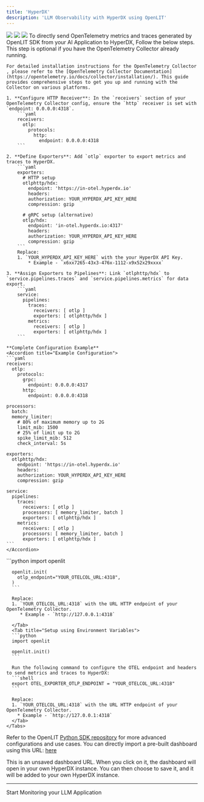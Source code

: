```yaml
---
title: 'HyperDX'
description: 'LLM Observability with HyperDX using OpenLIT'
---
```


<Frame>
  <img src="/images/hyperdx-dashboard-1.png" />
  <img src="/images/hyperdx-dashboard-2.png" />
</Frame>

<Frame>
  <img src="/images/hyperdx-dashboard-3.png" />
</Frame>
To directly send OpenTelemetry metrics and traces generated by OpenLIT SDK from your AI Application to HyperDX, Follow the below steps.

<Steps>
  <Step title="Install OpenTelemetry Collector (Optional)">
    This step is optional if you have the OpenTelemetry Collector already running.

    For detailed installation instructions for the OpenTelemetry Collector , please refer to the [OpenTelemetry Collector Documentation](https://opentelemetry.io/docs/collector/installation/). This guide provides comprehensive steps to get you up and running with the Collector on various platforms.
  </Step>
  <Step title="Configure the OpenTelemetry Collector">

    1. **Configure HTTP Receiver**: In the `receivers` section of your OpenTelemetry Collector config, ensure the `http` receiver is set with `endpoint: 0.0.0.0:4318`.
        ```yaml
        receivers:
          otlp:
            protocols:
              http:
                endpoint: 0.0.0.0:4318
        ```

    2. **Define Exporters**: Add `otlp` exporter to export metrics and traces to HyperDX.
        ```yaml
        exporters:
          # HTTP setup
          otlphttp/hdx:
            endpoint: 'https://in-otel.hyperdx.io'
            headers:
            authorization: YOUR_HYPERDX_API_KEY_HERE
            compression: gzip

          # gRPC setup (alternative)
          otlp/hdx:
            endpoint: 'in-otel.hyperdx.io:4317'
            headers:
            authorization: YOUR_HYPERDX_API_KEY_HERE
            compression: gzip
        ```
        Replace:
        1. `YOUR_HYPERDX_API_KEY_HERE` with the your HyperDX API Key. 
            * Example - `x6xx7265-43x3-476x-1112-x9x52x29xxxx`

    3. **Assign Exporters to Pipelines**: Link `otlphttp/hdx` to `service.pipelines.traces` and `service.pipelines.metrics` for data export.
        ```yaml
        service:
          pipelines:
            traces:
              receivers: [ otlp ]
              exporters: [ otlphttp/hdx ]
            metrics:
              receivers: [ otlp ]
              exporters: [ otlphttp/hdx ]
        ```
    
    **Complete Configuration Example**
    <Accordion title="Example Configuration">
    ```yaml
    receivers:
      otlp:
        protocols:
          grpc:
            endpoint: 0.0.0.0:4317
          http:
            endpoint: 0.0.0.0:4318

    processors:
      batch:
      memory_limiter:
        # 80% of maximum memory up to 2G
        limit_mib: 1500
        # 25% of limit up to 2G
        spike_limit_mib: 512
        check_interval: 5s

    exporters:
      otlphttp/hdx:
        endpoint: 'https://in-otel.hyperdx.io'
        headers:
        authorization: YOUR_HYPERDX_API_KEY_HERE
        compression: gzip

    service:
      pipelines:
        traces:
          receivers: [ otlp ]
          processors: [ memory_limiter, batch ]
          exporters: [ otlphttp/hdx ]
        metrics:
          receivers: [ otlp ]
          processors: [ memory_limiter, batch ]
          exporters: [ otlphttp/hdx ]
    ```
    </Accordion>

  </Step>
  <Step title="Add the following two lines to your application code:">
    <Tabs>
      <Tab title="Setup using function arguments">
      ```python
      import openlit

      openlit.init(
        otlp_endpoint="YOUR_OTELCOL_URL:4318", 
      )
      ```

      Replace:
      1. `YOUR_OTELCOL_URL:4318` with the URL HTTP endpoint of your OpenTelemetry Collector. 
         * Example - `http://127.0.0.1:4318`
      
      </Tab>
      <Tab title="Setup using Environment Variables">
      ```python
      import openlit

      openlit.init()
      ```

      Run the following command to configure the OTEL endpoint and headers to send metrics and traces to HyperDX:
      ```shell
      export OTEL_EXPORTER_OTLP_ENDPOINT = "YOUR_OTELCOL_URL:4318"
      ```

      Replace:
      1. `YOUR_OTELCOL_URL:4318` with the URL HTTP endpoint of your OpenTelemetry Collector. 
        * Example - `http://127.0.0.1:4318`
      </Tab>
    </Tabs>
  Refer to the OpenLIT [Python SDK repository](https://github.com/openlit/openlit/tree/main/sdk/python) for more advanced configurations and use cases.
  </Step>
  <Step title="Start monitoring using a pre-built HyperDX dashboard">
  You can directly import a pre-built dashboard using this URL: [here](https://www.hyperdx.io/dashboards?config=%7B%22_id%22%3A%2266bf2320c40e3a520add6e03%22%2C%22name%22%3A%22GenAI%20Observability%22%2C%22query%22%3A%22%22%2C%22charts%22%3A%5B%7B%22id%22%3A%22bsprr%22%2C%22name%22%3A%22Total%20GenAI%20Requests%22%2C%22x%22%3A0%2C%22y%22%3A2%2C%22w%22%3A3%2C%22h%22%3A2%2C%22series%22%3A%5B%7B%22table%22%3A%22metrics%22%2C%22type%22%3A%22number%22%2C%22aggFn%22%3A%22sum_rate%22%2C%22field%22%3A%22gen_ai.total.requests%20-%20Sum%22%2C%22where%22%3A%22telemetry.sdk.name%3A%5C%22openlit%5C%22%22%2C%22groupBy%22%3A%5B%5D%7D%5D%2C%22seriesReturnType%22%3A%22column%22%7D%2C%7B%22id%22%3A%22f2pi2%22%2C%22name%22%3A%22Total%20VectorDB%20Requests%22%2C%22x%22%3A3%2C%22y%22%3A2%2C%22w%22%3A3%2C%22h%22%3A2%2C%22series%22%3A%5B%7B%22table%22%3A%22metrics%22%2C%22type%22%3A%22number%22%2C%22aggFn%22%3A%22sum_rate%22%2C%22field%22%3A%22db.total.requests%20-%20Sum%22%2C%22where%22%3A%22telemetry.sdk.name%3A%5C%22openlit%5C%22%22%2C%22groupBy%22%3A%5B%5D%7D%5D%2C%22seriesReturnType%22%3A%22column%22%7D%2C%7B%22id%22%3A%22owhmy%22%2C%22name%22%3A%22Avg%20Usage%20Cost%22%2C%22x%22%3A9%2C%22y%22%3A2%2C%22w%22%3A3%2C%22h%22%3A2%2C%22series%22%3A%5B%7B%22table%22%3A%22metrics%22%2C%22type%22%3A%22number%22%2C%22aggFn%22%3A%22p50%22%2C%22field%22%3A%22gen_ai.usage.cost_bucket%20-%20Histogram%22%2C%22where%22%3A%22telemetry.sdk.name%3A%5C%22openlit%5C%22%22%2C%22groupBy%22%3A%5B%5D%2C%22numberFormat%22%3A%7B%22factor%22%3A1%2C%22output%22%3A%22currency%22%2C%22mantissa%22%3A2%2C%22thousandSeparated%22%3Atrue%2C%22average%22%3Afalse%2C%22decimalBytes%22%3Afalse%2C%22currencySymbol%22%3A%22%22%7D%2C%22color%22%3A%22%23b3d4ff%22%7D%5D%2C%22seriesReturnType%22%3A%22column%22%7D%2C%7B%22id%22%3A%22670j%22%2C%22name%22%3A%22Total%20Usage%20Tokens%22%2C%22x%22%3A6%2C%22y%22%3A2%2C%22w%22%3A3%2C%22h%22%3A2%2C%22series%22%3A%5B%7B%22table%22%3A%22metrics%22%2C%22type%22%3A%22number%22%2C%22aggFn%22%3A%22sum_rate%22%2C%22field%22%3A%22gen_ai.usage.total_tokens%20-%20Sum%22%2C%22where%22%3A%22telemetry.sdk.name%3A%5C%22openlit%5C%22%22%2C%22groupBy%22%3A%5B%5D%2C%22color%22%3A%22%230bb4ff%22%7D%5D%2C%22seriesReturnType%22%3A%22column%22%7D%2C%7B%22id%22%3A%221dja8w%22%2C%22name%22%3A%22Avg%20Request%20Duration%22%2C%22x%22%3A0%2C%22y%22%3A4%2C%22w%22%3A12%2C%22h%22%3A2%2C%22series%22%3A%5B%7B%22table%22%3A%22logs%22%2C%22type%22%3A%22time%22%2C%22aggFn%22%3A%22avg%22%2C%22field%22%3A%22duration%22%2C%22where%22%3A%22%22%2C%22groupBy%22%3A%5B%22gen_ai.environment%22%2C%22gen_ai.application_name%22%5D%7D%5D%2C%22seriesReturnType%22%3A%22column%22%7D%2C%7B%22id%22%3A%221ch83z%22%2C%22name%22%3A%22Top%20GenAI%20Models%20by%20Usage%22%2C%22x%22%3A0%2C%22y%22%3A6%2C%22w%22%3A4%2C%22h%22%3A4%2C%22series%22%3A%5B%7B%22table%22%3A%22logs%22%2C%22type%22%3A%22table%22%2C%22aggFn%22%3A%22count%22%2C%22where%22%3A%22%22%2C%22groupBy%22%3A%5B%22gen_ai.request.model%22%5D%2C%22color%22%3A%22%230bb4ff%22%7D%5D%2C%22seriesReturnType%22%3A%22column%22%7D%2C%7B%22id%22%3A%221jcxpe%22%2C%22name%22%3A%22GenAI%20Requests%20by%20Platfom%22%2C%22x%22%3A4%2C%22y%22%3A6%2C%22w%22%3A4%2C%22h%22%3A2%2C%22series%22%3A%5B%7B%22table%22%3A%22logs%22%2C%22type%22%3A%22table%22%2C%22aggFn%22%3A%22count%22%2C%22where%22%3A%22%22%2C%22groupBy%22%3A%5B%22gen_ai.system%22%5D%7D%5D%2C%22seriesReturnType%22%3A%22column%22%7D%2C%7B%22id%22%3A%22r6xow%22%2C%22name%22%3A%22GenAI%20Requests%20by%20System%22%2C%22x%22%3A8%2C%22y%22%3A6%2C%22w%22%3A4%2C%22h%22%3A2%2C%22series%22%3A%5B%7B%22table%22%3A%22logs%22%2C%22type%22%3A%22table%22%2C%22aggFn%22%3A%22count%22%2C%22where%22%3A%22%22%2C%22groupBy%22%3A%5B%22gen_ai.operation.name%22%5D%7D%5D%2C%22seriesReturnType%22%3A%22column%22%7D%2C%7B%22id%22%3A%226rdog%22%2C%22name%22%3A%22GenAI%20Requests%20by%20Environment%22%2C%22x%22%3A4%2C%22y%22%3A8%2C%22w%22%3A4%2C%22h%22%3A2%2C%22series%22%3A%5B%7B%22table%22%3A%22logs%22%2C%22type%22%3A%22table%22%2C%22aggFn%22%3A%22count%22%2C%22where%22%3A%22%22%2C%22groupBy%22%3A%5B%22gen_ai.environment%22%5D%7D%5D%2C%22seriesReturnType%22%3A%22column%22%7D%2C%7B%22id%22%3A%22gln0a%22%2C%22name%22%3A%22GenAI%20Requests%20by%20Application%22%2C%22x%22%3A8%2C%22y%22%3A8%2C%22w%22%3A4%2C%22h%22%3A2%2C%22series%22%3A%5B%7B%22table%22%3A%22logs%22%2C%22type%22%3A%22table%22%2C%22aggFn%22%3A%22count%22%2C%22where%22%3A%22%22%2C%22groupBy%22%3A%5B%22gen_ai.application_name%22%5D%7D%5D%2C%22seriesReturnType%22%3A%22column%22%7D%2C%7B%22id%22%3A%2214bopp%22%2C%22name%22%3A%22Average%20Token%20Consumption%20vs%20Average%20Cost%20%22%2C%22x%22%3A0%2C%22y%22%3A10%2C%22w%22%3A12%2C%22h%22%3A2%2C%22series%22%3A%5B%7B%22table%22%3A%22logs%22%2C%22type%22%3A%22time%22%2C%22aggFn%22%3A%22avg%22%2C%22field%22%3A%22gen_ai.usage.input_tokens%22%2C%22where%22%3A%22telemetry.sdk.name%3Aopenlit%22%2C%22groupBy%22%3A%5B%5D%7D%2C%7B%22table%22%3A%22logs%22%2C%22type%22%3A%22time%22%2C%22aggFn%22%3A%22avg%22%2C%22field%22%3A%22gen_ai.usage.output_tokens%22%2C%22where%22%3A%22telemetry.sdk.name%3Aopenlit%22%2C%22groupBy%22%3A%5B%5D%7D%2C%7B%22table%22%3A%22logs%22%2C%22type%22%3A%22time%22%2C%22aggFn%22%3A%22avg%22%2C%22field%22%3A%22gen_ai.usage.cost%22%2C%22where%22%3A%22telemetry.sdk.name%3Aopenlit%22%2C%22groupBy%22%3A%5B%5D%7D%5D%2C%22seriesReturnType%22%3A%22column%22%7D%2C%7B%22id%22%3A%221jqc2e%22%2C%22name%22%3A%22GenAI%20Requests%22%2C%22x%22%3A0%2C%22y%22%3A12%2C%22w%22%3A12%2C%22h%22%3A2%2C%22series%22%3A%5B%7B%22table%22%3A%22logs%22%2C%22type%22%3A%22search%22%2C%22aggFn%22%3A%22count%22%2C%22where%22%3A%22telemetry.sdk.name%3Aopenlit%22%2C%22groupBy%22%3A%5B%5D%7D%5D%2C%22seriesReturnType%22%3A%22column%22%7D%2C%7B%22id%22%3A%22l2psc%22%2C%22name%22%3A%22%22%2C%22x%22%3A0%2C%22y%22%3A0%2C%22w%22%3A12%2C%22h%22%3A2%2C%22series%22%3A%5B%7B%22table%22%3A%22logs%22%2C%22type%22%3A%22markdown%22%2C%22aggFn%22%3A%22count%22%2C%22where%22%3A%22%22%2C%22groupBy%22%3A%5B%5D%2C%22content%22%3A%22%23%20GenAI%20Observability%5CnThis%20dashboard%20displays%20the%20usage%20stats%20of%20LLMs%2C%20Vector%20Databases%20and%20GPUs%2C%20tracking%20OpenTelemetry%20Traces%20and%20Metrics%20sent%20using%20%5BOpenLIT%5D(https%3A%2F%2Fgithub.com%2Fopenlit%2Fopenlit)%22%7D%5D%2C%22seriesReturnType%22%3A%22column%22%7D%5D%2C%22tags%22%3A%5B%22GenAI%22%5D%2C%22id%22%3A%22%22%7D)
  
  This is an unsaved dashboard URL. When you click on it, the dashboard will open in your own HyperDX instance. 
  You can then choose to save it, and it will be added to your own HyperDX instance.
  </Step>
</Steps>


---

<CardGroup cols={2}>
<Card title="Integrations" href="/latest/integrations/introduction" icon='circle-nodes'>
Start Monitoring your LLM Application 
</Card>
</CardGroup>